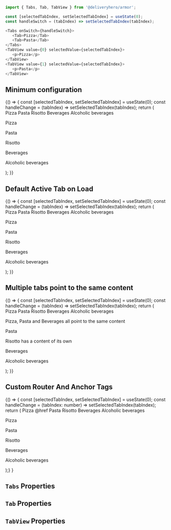 

<Meta title="Components/Tabs" component={Tabs} />

```js
import { Tabs, Tab, TabView } from '@deliveryhero/armor';

const [selectedTabIndex, setSelectedTabIndex] = useState(0);
const handleSwitch = (tabIndex) => setSelectedTabIndex(tabIndex);

<Tabs onSwitch={handleSwitch}>
   <Tab>Pizza</Tab>
   <Tab>Pasta</Tab>
</Tabs>
<TabView value={0} selectedValue={selectedTabIndex}>
   <p>Pizza</p>
</TabView>
<TabView value={1} selectedValue={selectedTabIndex}>
   <p>Pasta</p>
</TabView>
```
## Minimum configuration

<Preview>
    <Story name="MinimumConfiguration" height="240px">
        {() => {
 const [selectedTabIndex, setSelectedTabIndex] = useState(0);
 const handleChange = (tabIndex) => setSelectedTabIndex(tabIndex);
 return (
 <Box
     padding={3}
     style={{
         height: '180px',
         width: '510px',
     }}
 >
     <Tabs onSwitch={handleChange}>
         <Tab >Pizza</Tab>
         <Tab >Pasta</Tab>
         <Tab >Risotto</Tab>
         <Tab >Beverages</Tab>
         <Tab  disabled>Alcoholic beverages</Tab>
     </Tabs>
     <TabView value={0} selectedValue={selectedTabIndex}>
         <p>Pizza</p>
     </TabView>
     <TabView value={1} selectedValue={selectedTabIndex}>
         <p>Pasta</p>
     </TabView>
     <TabView value={2} selectedValue={selectedTabIndex}>
         <p>Risotto</p>
     </TabView>
     <TabView value={3} selectedValue={selectedTabIndex}>
         <p>Beverages</p>
     </TabView>
     <TabView value={4} selectedValue={selectedTabIndex}>
         <p>Alcoholic beverages</p>
     </TabView>
 </Box>
 );
}}
    </Story>
</Preview>


## Default Active Tab on Load

<Preview>
    <Story name="DefaultActiveTabOnLoad" height="240px">
        {() => {
const [selectedTabIndex, setSelectedTabIndex] = useState(0);
const handleChange = (tabIndex) => setSelectedTabIndex(tabIndex);
return (
<Box
    padding={3}
    style={{
        height: '180px',
        width: '510px',
    }}
>
    <Tabs defaultActiveTab={2} onSwitch={handleChange}>
        <Tab>Pizza</Tab>
        <Tab>Pasta</Tab>
        <Tab>Risotto</Tab>
        <Tab>Beverages</Tab>
        <Tab disabled >Alcoholic beverages</Tab>
    </Tabs>
    <TabView value={0} selectedValue={selectedTabIndex}>
        <p>Pizza</p>
    </TabView>
    <TabView value={1} selectedValue={selectedTabIndex}>
        <p>Pasta</p>
    </TabView>
    <TabView value={2} selectedValue={selectedTabIndex}>
        <p>Risotto</p>
    </TabView>
    <TabView value={3} selectedValue={selectedTabIndex}>
        <p>Beverages</p>
    </TabView>
    <TabView value={4} selectedValue={selectedTabIndex}>
        <p>Alcoholic beverages</p>
    </TabView>
</Box>
);
}}
    </Story>
</Preview>

## Multiple tabs point to the same content

<Preview>
    <Story name="MultipleTabsToSingleContent" height="240px">
        {() => {
 const [selectedTabIndex, setSelectedTabIndex] = useState(0);
 const handleChange = (tabIndex) => setSelectedTabIndex(tabIndex);
 return (
     <Box
         padding={3}
         style={{
             height: '180px',
         }}
     >
         <Tabs onSwitch={handleChange}>
             <Tab value={0} >Pizza</Tab>
             <Tab value={0} >Pasta</Tab>
             <Tab >Risotto</Tab>
             <Tab value={0} >Beverages</Tab>
             <Tab disabled >Alcoholic beverages</Tab>
         </Tabs>
         <TabView value={0} selectedValue={selectedTabIndex}>
             <p>
                 Pizza, Pasta and Beverages all point to the same
                 content
             </p>
         </TabView>
         <TabView value={1} selectedValue={selectedTabIndex}>
             <p>Pasta</p>
         </TabView>
         <TabView value={2} selectedValue={selectedTabIndex}>
             <p>Risotto has a content of its own</p>
         </TabView>
         <TabView value={3} selectedValue={selectedTabIndex}>
             <p>Beverages</p>
         </TabView>
         <TabView value={4} selectedValue={selectedTabIndex}>
             <p>Alcoholic beverages</p>
         </TabView>
     </Box>
 );
}}
    </Story>
</Preview>

## Custom Router And Anchor Tags

<Preview>
    <Story name="CustomRouterAndAnchorTags" height="240px">
        {() => {
        const [selectedTabIndex, setSelectedTabIndex] = useState(0);
        const handleChange = (tabIndex: number) => setSelectedTabIndex(tabIndex);
        return (
        <BrowserRouter>
        <Tabs onSwitch={handleChange}>
            <Tab tag="a" href="https://www.google.com" target="_blank">
                Pizza @href
            </Tab>
            <Tab tag={Link} to="/pasta">
                Pasta
            </Tab>
            <Tab tag={Link} to="/risotto">
                Risotto
            </Tab>
            <Tab tag={Link} to="/beverages">
                Beverages
            </Tab>
            <Tab tag={Link} to="/alcoholic-beverages" disabled>
                Alcoholic beverages
            </Tab>
        </Tabs>
        <TabView value={0} selectedValue={selectedTabIndex}>
            <p>Pizza</p>
        </TabView>
        <TabView value={1} selectedValue={selectedTabIndex}>
            <p>Pasta</p>
        </TabView>
        <TabView value={2} selectedValue={selectedTabIndex}>
            <p>Risotto</p>
        </TabView>
        <TabView value={3} selectedValue={selectedTabIndex}>
            <p>Beverages</p>
        </TabView>
        <TabView value={4} selectedValue={selectedTabIndex}>
            <p>Alcoholic beverages</p>
        </TabView>
        </BrowserRouter>
        );}
    }</Story>
</Preview>

## `Tabs` Properties

<Props of={Tabs} />

## `Tab` Properties

<Props of={Tab} />

## `TabView` Properties

<Props of={TabView} />
